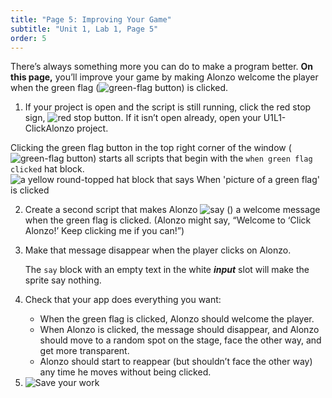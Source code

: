 ```yaml
---
title: "Page 5: Improving Your Game"
subtitle: "Unit 1, Lab 1, Page 5"
order: 5
---
```


::: learn
There's always something more you can do to make a program better. <strong>On this page,</strong> you'll improve your game by making Alonzo welcome the player when the green flag (<img src="/img/1-introduction/green-flag_button.png" title="green-flag button" alt="green-flag button" class="button"/>) is clicked.
:::

::: {#first .forYouToDo}
<ol>

<li>If your project is open and the script is still running, click the red stop sign, <img src="/img/1-introduction/stop_button.png" title="red stop button" alt="red stop button"/>. If it isn't open already, open your U1L1-ClickAlonzo project.</li>

</ol>
:::

<p>Clicking the green flag button in the top right corner of the window (<img src="/img/1-introduction/green-flag_button.png" title="green-flag button" alt="green-flag button" class="button"/>) starts all scripts that begin with the <code>when green flag clicked</code> hat block.<br /> <img src="/img/blocks/when-green-flag-clicked-full-size.png" title="a yellow round-topped hat block that says When &apos;picture of a green flag&apos; is clicked" alt="a yellow round-topped hat block that says When &apos;picture of a green flag&apos; is clicked" class="indent"/></p>

::: forYouToDo
<ol start="2">

<!--<div class="index-term" id="say</code>"></div>-->

<li>Create a second script that makes Alonzo <img src="/img/blocks/say-empty.png" title="say ()" alt="say ()"/> a welcome message when the green flag is clicked. (Alonzo might say, "Welcome to 'Click Alonzo!' Keep clicking me if you can!")</li>

<li>

Make that message disappear when the player clicks on Alonzo.

::: endnote
The <code>say</code> block with an empty text in the white <em><strong>input</strong></em> slot will make the sprite say nothing.
:::

</li>

<li>

Check that your app does everything you want:

<ul>

<li>When the green flag is clicked, Alonzo should welcome the player.</li>

<li>When Alonzo is clicked, the message should disappear, and Alonzo should move to a random spot on the stage, face the other way, and get more transparent.</li>

<li>Alonzo should start to reappear (but shouldn't face the other way) any time he moves without being clicked.</li>

</ul>

</li>

<li><img src="/img/icons/save-now.png" title="Save your work" alt="Save your work" class="inline"/></li>

</ol>
:::
